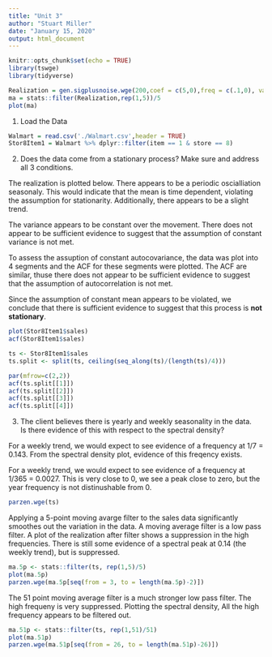 ```yaml
---
title: "Unit 3"
author: "Stuart Miller"
date: "January 15, 2020"
output: html_document
---
```


```r
knitr::opts_chunk$set(echo = TRUE)
library(tswge)
library(tidyverse)
```


```r
Realization = gen.sigplusnoise.wge(200,coef = c(5,0),freq = c(.1,0), vara = 10, sn = 1)
ma = stats::filter(Realization,rep(1,5))/5
plot(ma)
```

1. Load the Data

```r

Walmart = read.csv('./Walmart.csv',header = TRUE)
Stor8Item1 = Walmart %>% dplyr::filter(item == 1 & store == 8)
```

2. Does the data come from a stationary process? 
Make sure and address all 3 conditions.

The realization is plotted below.
There appears to be a periodic oscialliation seasonaly.
This would indicate that the mean is time dependent, violating the assumption for stationarity.
Additionally, there appears to be a slight trend.


The variance appears to be constant over the movement.
There does not appear to be sufficient evidence to suggest that the assumption of constant variance is not met.


To assess the assuption of constant autocovariance, the data was plot into 4 segments and the ACF for these segments were plotted.
The ACF are similar, thuse there does not appear to be sufficient evidence to suggest that the assumption of autocorrelation is not met.

Since the assumption of constant mean appears to be violated,
we conclude that there is sufficient evidence to suggest that this process is **not stationary**.

```r
plot(Stor8Item1$sales)
acf(Stor8Item1$sales)
```

```r
ts <- Stor8Item1$sales
ts.split <- split(ts, ceiling(seq_along(ts)/(length(ts)/4)))

par(mfrow=c(2,2))
acf(ts.split[[1]])
acf(ts.split[[2]])
acf(ts.split[[3]])
acf(ts.split[[4]])
```


3. The client believes there is yearly and weekly seasonality in the data.  
Is there evidence of this with respect to the spectral density? 

For a weekly trend, we would expect to see evidence of a frequency at 1/7 = 0.143.
From the spectral density plot, evidence of this freqency exists.

For a weekly trend, we would expect to see evidence of a frequency at 1/365 = 0.0027.
This is very close to 0, we see a peak close to zero, but the year frequency is not distinushable from 0.

```r
parzen.wge(ts)
```

Applying a 5-point moving avarge filter to the sales data significantly smoothes out the variation in the data.
A moving average filter is a low pass filter.
A plot of the realization after filter shows a suppression in the high frequencies.
There is still some evidence of a spectral peak at 0.14 (the weekly trend), but is suppressed.

```r
ma.5p <- stats::filter(ts, rep(1,5)/5)
plot(ma.5p)
parzen.wge(ma.5p[seq(from = 3, to = length(ma.5p)-2)])
```

The 51 point moving average filter is a much stronger low pass filter.
The high frequeny is very suppressed.
Plotting the spectral density, All the high frequency appears to be filtered out.

```r
ma.51p <- stats::filter(ts, rep(1,51)/51)
plot(ma.51p)
parzen.wge(ma.51p[seq(from = 26, to = length(ma.51p)-26)])
```

